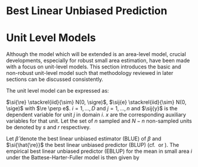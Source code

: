 # Best Linear Unbiased Prediction

# Unit Level Models

Although the model which will be extended is an area-level model, crucial
developments, especially for robust small area estimation, have been made with a
focus on unit-level models. This section introduces the basic and non-robust
unit-level model such that methodology reviewed in later sections can be
discussed consistently.

The unit level model \citep{Bat88} can be expressed as:

\begin{align}
	 y_{ij} =& \si{x}^\top\beta + \si{\re} + \si{e} \label{eq:bhf}
\end{align}

$\si{\re} \stackrel{iid}{\sim} N(0, \sigre)$, $\sij{e} \stackrel{iid}{\sim} N(0, \sige)$ with $\re \perp e$. $i = 1, \dots, D$ and $j = 1, \dots, \si{n}$ and $\sij{y}$ is the dependent variable for unit $j$ in domain $i$. $\si{x}$ are the corresponding auxiliary variables for that unit. Let the set of $n$ sampled and $N-n$ non-sampled units be denoted by $s$ and $r$ respectivey. 

Let $\hat{\beta}$ denote the best linear unbiased estimator (BLUE) of $\beta$ and $\si{\hat{\re}}$ the best linear unbiased predictor (BLUP) (cf.\ \citealp{Hen50} or \citealp{Sea71}). The empirical best linear unbiased predictor (EBLUP) for the mean in small area $i$ under the Battese-Harter-Fuller model is then given by

\begin{align}
\label{eq:BHFEBLUP}
\hat{\theta}_i^{BHF} = N_i^{-1} \Paran{\sum_{j \in s_i} y_{ij} + \sum_{j\in r_i}(\si{x}^\top\hat{{\beta}} + \hat{\si{\re}})}.
\end{align}

